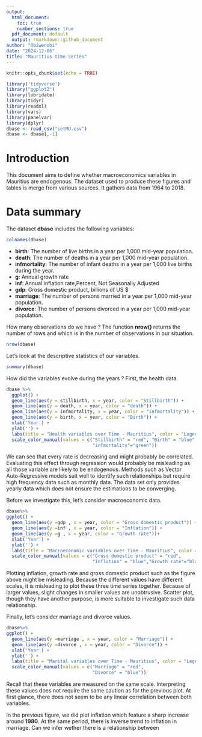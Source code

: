 ```yaml
---
output:
  html_document:
    toc: true
    number_sections: true
  pdf_document: default
  output: rmarkdown::github_document
author: "Obiwenobi"
date: "2024-12-06"
title: "Mauritius time series"
---
```


```r
knitr::opts_chunk$set(echo = TRUE)

library('tidyverse')
library("ggplot2")
library(lubridate)
library(tidyr)
library(readxl)
library(vars) 
library(panelvar)
library(dplyr)
dbase <- read_csv("setMU.csv")
dbase <- dbase[,-1]

```

# Introduction

This document aims to define whether macroeconomics variables in Mauritius are endogenous. The dataset used to produce these figures and tables is merge from various sources. It gathers data from 1964 to 2018.

# Data summary

The dataset **dbase** includes the following variables:

```r
colnames(dbase)
```

-   **birth**: The number of live births in a year per 1,000 mid-year population.
-   **death**: The number of deaths in a year per 1,000 mid-year population.
-   **infmortality**: The number of infant deaths in a year per 1,000 live births during the year.
-   **g**: Annual growth rate
-   **inf**: Annual inflation rate,Percent, Not Seasonally Adjusted
-   **gdp**: Gross domestic product, billions of US \$
-   **marriage**: The number of persons married in a year per 1,000 mid-year population.
-   **divorce**: The number of persons divorced in a year per 1,000 mid-year population.


How many observations do we have ? The function **nrow()** returns the number of rows and which is in the number of observations in our situation.
```r
nrow(dbase)
```



Let's look at the descriptive statistics of our variables.

```r
summary(dbase)
```


How did the variables evolve during the years ? First, the health data.

```r
dbase %>% 
  ggplot() + 
  geom_line(aes(y = stillbirth, x = year, color = "Stillbirth")) + 
  geom_line(aes(y = death, x = year, color = "death")) + 
  geom_line(aes(y = infmortality, x = year, color = "infmortality")) +
  geom_line(aes(y = birth, x = year, color = "Birth")) +
  xlab('Year') +
  ylab('') +
  labs(title = "Health variables over Time - Mauritius", color = "Legend") +
  scale_color_manual(values = c("Stillbirth" = "red", "Birth" = "blue","death"="black",
                                "infmortality"="green"))
```

We can see that every rate is decreasing and might probably be correlated. Evaluating this effect through regression would probably be misleading as all those variable are likely to be endogenous. Methods such as Vector Auto-Regressive models suit well to identify such relationships but require high frequency data such as monthly data. The data set only provides yearly data which does not ensure the estimations to be converging.

Before we investigate this, let's consider macroeconomic data.

```r
dbase%>%
ggplot() + 
  geom_line(aes(y =gdp , x = year, color = "Gross domestic product")) + 
  geom_line(aes(y =inf , x = year, color = "Inflation")) + 
  geom_line(aes(y =g , x = year, color = "Growth rate"))+
  xlab('Year') +
  ylab('') +
  labs(title = "Macroeconomic variables over Time - Mauritius", color = "Legend") +
  scale_color_manual(values = c("Gross domestic product" = "red", 
                                "Inflation" = "blue","Growth rate"="black"))
```

Plotting inflation, growth rate and gross domestic product such as the figure above might be misleading. Because the different values have different scales, it is misleading to plot these three time series together. Because of larger values, slight changes in smaller values are unobtrusive. Scatter plot, though they have another purpose, is more suitable to investigate such data relationship.

Finally, let's consider marriage and divorce values.

```r
dbase%>%
ggplot() + 
  geom_line(aes(y =marriage , x = year, color = "Marriage")) + 
  geom_line(aes(y =divorce , x = year, color = "Divorce")) + 
  xlab('Year') +
  ylab('') +
  labs(title = "Marital variables over Time - Mauritius", color = "Legend") +
  scale_color_manual(values = c("Marriage" = "red", 
                                "Divorce" = "blue"))
```

Recall that these variables are measured on the same scale. Interpreting these values does not require the same caution as for the previous plot. At first glance, there does not seem to be any linear correlation between both variables.

In the previous figure, we did plot inflation which feature a sharp increase around **1980**. At the same period, there is inverse trend to inflation in marriage. Can we infer wether there is a relationship between
